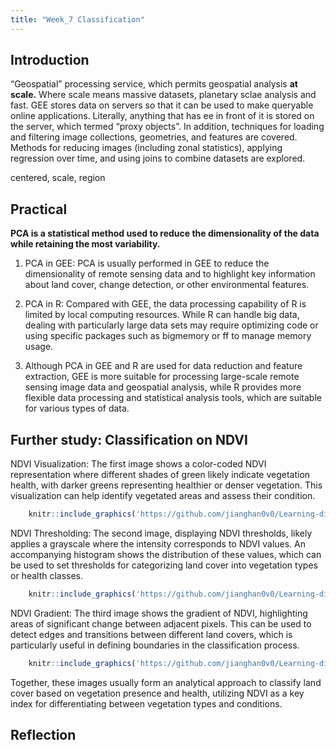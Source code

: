 ```yaml
---
title: "Week_7 Classification"
---
```

## Introduction

"Geospatial" processing service, which permits geospatial analysis **at scale.** Where scale means massive datasets, planetary sclae analysis and fast. GEE stores data on servers so that it can be used to make queryable online applications. Literally, anything that has ee in front of it is stored on the server, which termed "proxy objects". In addition, techniques for loading and filtering image collections, geometries, and features are covered. Methods for reducing images (including zonal statistics), applying regression over time, and using joins to combine datasets are explored.

centered, scale, region

## Practical

**PCA is a statistical method used to reduce the dimensionality of the data while retaining the most variability.**

1.  PCA in GEE: PCA is usually performed in GEE to reduce the dimensionality of remote sensing data and to highlight key information about land cover, change detection, or other environmental features.

2.  PCA in R: Compared with GEE, the data processing capability of R is limited by local computing resources. While R can handle big data, dealing with particularly large data sets may require optimizing code or using specific packages such as bigmemory or ff to manage memory usage.

3.  Although PCA in GEE and R are used for data reduction and feature extraction, GEE is more suitable for processing large-scale remote sensing image data and geospatial analysis, while R provides more flexible data processing and statistical analysis tools, which are suitable for various types of data.


## Further study: Classification on NDVI 
NDVI Visualization: The first image shows a color-coded NDVI representation where different shades of green likely indicate vegetation health, with darker greens representing healthier or denser vegetation. This visualization can help identify vegetated areas and assess their condition.

```r
    knitr::include_graphics('https://github.com/jianghan0v0/Learning-diary-han-jiang/raw/main/images/wk7-ndvi1.png')
```

NDVI Thresholding: The second image, displaying NDVI thresholds, likely applies a grayscale where the intensity corresponds to NDVI values. An accompanying histogram shows the distribution of these values, which can be used to set thresholds for categorizing land cover into vegetation types or health classes.

```r
    knitr::include_graphics('https://github.com/jianghan0v0/Learning-diary-han-jiang/raw/main/images/wk7-ndvi2.png')
```

NDVI Gradient: The third image shows the gradient of NDVI, highlighting areas of significant change between adjacent pixels. This can be used to detect edges and transitions between different land covers, which is particularly useful in defining boundaries in the classification process.

```r
    knitr::include_graphics('https://github.com/jianghan0v0/Learning-diary-han-jiang/raw/main/images/wk7-ndvi3.png')
```

Together, these images usually form an analytical approach to classify land cover based on vegetation presence and health, utilizing NDVI as a key index for differentiating between vegetation types and conditions.

## Reflection

